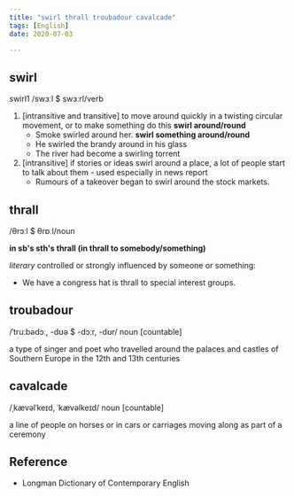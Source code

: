 ```yaml
---
title: "swirl thrall troubadour cavalcade"
tags: [English]
date: 2020-07-03

---
```


## swirl

swirl1 /swɜːl $ swɜːrl/verb

1. [intransitive and transitive] to move around quickly in a twisting circular
   movement, or to make something do this
   **swirl around/round**
    - Smoke swirled around her.
   **swirl something around/round**
    - He swirled the brandy around in his glass
    - The river had become a swirling torrent
2. [intransitive] if stories or ideas swirl around a place, a lot of people
   start to talk about them - used especially in news report
   - Rumours of a takeover began to swirl around the stock markets.

## thrall

/θrɔːl $ θrɒːl/noun

**in sb's sth's thrall (in thrall to somebody/something)**

*literary* controlled or strongly influenced by someone or something:

- We have a congress hat is thrall to special interest groups.

## troubadour

/ˈtruːbədɔː, -dʊə $ -dɔːr, -dʊr/ noun [countable]

a type of singer and poet who travelled around the palaces and castles of
Southern Europe in the 12th and 13th centuries

## cavalcade

/ˌkævəlˈkeɪd, ˈkævəlkeɪd/ noun [countable]

a line of people on horses or in cars or carriages moving along as part of a ceremony

## Reference

- Longman Dictionary of Contemporary English

